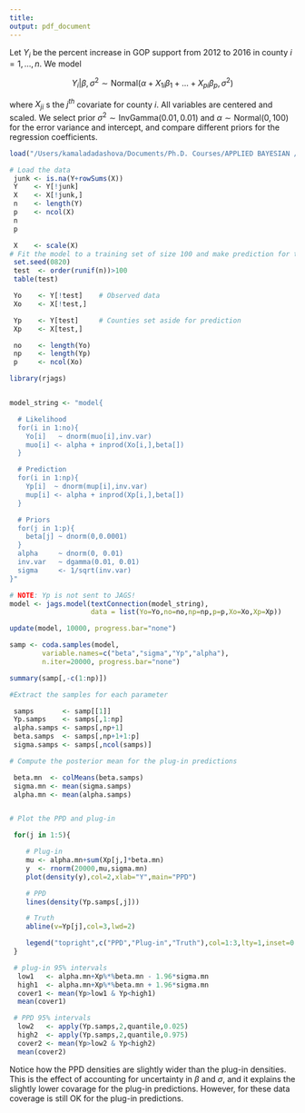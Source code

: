```yaml
---
title:
output: pdf_document
---
```


\section{Multiple linear regression prediction}

Let $Y_i$ be the percent increase in GOP support from 2012 to 2016 in county $i=1,…,n$. We model

$$Y_i|\beta,\sigma^2\sim \mbox{Normal}(\alpha+X_{1i}\beta_1+…+X_{pi}\beta_p,\sigma^2)$$

where $X_{ji}$ s the $j^{th}$ covariate for county $i$. All variables are centered and scaled. We select prior $\sigma^2\sim\mbox{InvGamma}(0.01,0.01)$ and $\alpha\sim\mbox{Normal}(0,100)$ for the error variance and intercept, and compare different priors for the regression coefficients. 

\section{Load and standardize the election data}

```r
load("/Users/kamaladadashova/Documents/Ph.D. Courses/APPLIED BAYESIAN /Bayesian lecture/Week 6 Linear Models/election_2008_2016.RData")
```
```r
# Load the data
 junk <- is.na(Y+rowSums(X))
 Y    <- Y[!junk]
 X    <- X[!junk,]
 n    <- length(Y)
 p    <- ncol(X)
 n
 p
```

```r
 X    <- scale(X)
# Fit the model to a training set of size 100 and make prediction for the remaining observations
 set.seed(0820)
 test  <- order(runif(n))>100
 table(test)
```

```r
 Yo    <- Y[!test]    # Observed data
 Xo    <- X[!test,]

 Yp    <- Y[test]     # Counties set aside for prediction
 Xp    <- X[test,]

 no    <- length(Yo)
 np    <- length(Yp)
 p     <- ncol(Xo)
```

\section{Fit the linear regression model with Gaussian priors}

```r
library(rjags)


model_string <- "model{

  # Likelihood
  for(i in 1:no){
    Yo[i]   ~ dnorm(muo[i],inv.var)
    muo[i] <- alpha + inprod(Xo[i,],beta[])
  }

  # Prediction
  for(i in 1:np){
    Yp[i]  ~ dnorm(mup[i],inv.var)
    mup[i] <- alpha + inprod(Xp[i,],beta[])
  }

  # Priors
  for(j in 1:p){
    beta[j] ~ dnorm(0,0.0001)
  }
  alpha     ~ dnorm(0, 0.01)
  inv.var   ~ dgamma(0.01, 0.01)
  sigma     <- 1/sqrt(inv.var)
}"
```

\section{Compile the model in JAGS}

```r
# NOTE: Yp is not sent to JAGS!
model <- jags.model(textConnection(model_string), 
                    data = list(Yo=Yo,no=no,np=np,p=p,Xo=Xo,Xp=Xp))
```

```r
update(model, 10000, progress.bar="none")

samp <- coda.samples(model, 
        variable.names=c("beta","sigma","Yp","alpha"), 
        n.iter=20000, progress.bar="none")

summary(samp[,-c(1:np)])
```

\section{Plot samples from the posterior preditive distribution (PPD) and plug-in distribution}

```r
#Extract the samples for each parameter

 samps       <- samp[[1]]
 Yp.samps    <- samps[,1:np] 
 alpha.samps <- samps[,np+1]
 beta.samps  <- samps[,np+1+1:p]
 sigma.samps <- samps[,ncol(samps)]

# Compute the posterior mean for the plug-in predictions  

 beta.mn  <- colMeans(beta.samps)
 sigma.mn <- mean(sigma.samps)
 alpha.mn <- mean(alpha.samps) 


# Plot the PPD and plug-in

 for(j in 1:5){

    # Plug-in
    mu <- alpha.mn+sum(Xp[j,]*beta.mn)
    y  <- rnorm(20000,mu,sigma.mn)
    plot(density(y),col=2,xlab="Y",main="PPD")

    # PPD
    lines(density(Yp.samps[,j]))

    # Truth
    abline(v=Yp[j],col=3,lwd=2)

    legend("topright",c("PPD","Plug-in","Truth"),col=1:3,lty=1,inset=0.05)
 }

```


```r
 # plug-in 95% intervals
  low1   <- alpha.mn+Xp%*%beta.mn - 1.96*sigma.mn
  high1  <- alpha.mn+Xp%*%beta.mn + 1.96*sigma.mn
  cover1 <- mean(Yp>low1 & Yp<high1)
  mean(cover1)
```

```r
 # PPD 95% intervals
  low2   <- apply(Yp.samps,2,quantile,0.025)
  high2  <- apply(Yp.samps,2,quantile,0.975)
  cover2 <- mean(Yp>low2 & Yp<high2)
  mean(cover2)
```

Notice how the PPD densities are slightly wider than the plug-in densities. This is the effect of accounting for uncertainty in $\beta$ and $\sigma$,  and it explains the slightly lower covarage for the plug-in predictions. However, for these data coverage is still OK for the plug-in predictions.

